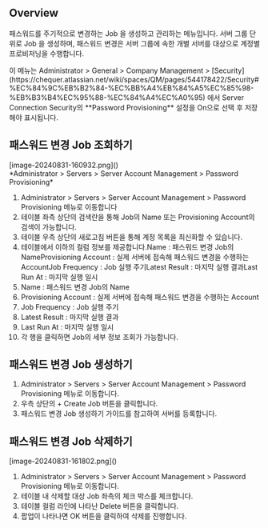
## Overview
패스워드를 주기적으로 변경하는 Job 을 생성하고 관리하는 메뉴입니다. 서버 그룹 단위로 Job 을 생성하며, 패스워드 변경은 서버 그룹에 속한 개별 서버를 대상으로 계정별 프로비저닝을 수행합니다.

<Callout type="info">
이 메뉴는 Administrator &gt; General &gt; Company Management &gt; [Security](https://chequer.atlassian.net/wiki/spaces/QM/pages/544178422/Security#%EC%84%9C%EB%B2%84-%EC%BB%A4%EB%84%A5%EC%85%98-%EB%B3%B4%EC%95%88-%EC%84%A4%EC%A0%95) 에서 Server Connection Security의 **Password Provisioning** 설정을 On으로 선택 후 저장해야 표시됩니다. 
</Callout>

## 패스워드 변경 Job 조회하기
<p align="center">
<div>[image-20240831-160932.png]()</div>
*Administrator &gt; Servers &gt; Server Account Management &gt; Password Provisioning*
</p>

1. Administrator > Servers > Server Account Management > Password Provisioning 메뉴로 이동합니다
2. 테이블 좌측 상단의 검색란을 통해 Job의 Name 또는 Provisioning Account의 검색이 가능합니다.
3. 테이블 우측 상단의 새로고침 버튼을 통해 계정 목록을 최신화할 수 있습니다.
4. 테이블에서 이하의 컬럼 정보를 제공합니다.Name : 패스워드 변경 Job의 NameProvisioning Account : 실제 서버에 접속해 패스워드 변경을 수행하는 AccountJob Frequency : Job 실행 주기Latest Result : 마지막 실행 결과Last Run At : 마지막 실행 일시
  1. Name : 패스워드 변경 Job의 Name
  2. Provisioning Account : 실제 서버에 접속해 패스워드 변경을 수행하는 Account
  3. Job Frequency : Job 실행 주기
  4. Latest Result : 마지막 실행 결과
  5. Last Run At : 마지막 실행 일시
5. 각 행을 클릭하면 Job의 세부 정보 조회가 가능합니다.

## 패스워드 변경 Job 생성하기
1. Administrator > Servers > Server Account Management > Password Provisioning 메뉴로 이동합니다.
2. 우측 상단의 + Create Job 버튼을 클릭합니다.
3. 패스워드 변경 Job 생성하기  가이드를 참고하여 서버를 등록합니다.

## 패스워드 변경 Job 삭제하기
<p align="center">
<div>[image-20240831-161802.png]()</div>
</p>

1. Administrator > Servers > Server Account Management > Password Provisioning 메뉴로 이동합니다.
2. 테이블 내 삭제할 대상 Job 좌측의 체크 박스를 체크합니다.
3. 테이블 컬럼 라인에 나타난 Delete 버튼을 클릭합니다.
4. 팝업이 나타나면 OK 버튼을 클릭하여 삭제를 진행합니다.
